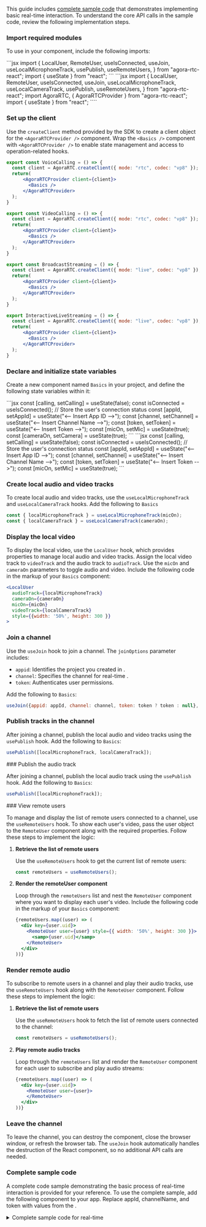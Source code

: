 <PlatformWrapper platform="react-js">

This guide includes [complete sample code](#complete-sample-code) that demonstrates implementing basic real-time interaction. To understand the core API calls in the sample code, review the following implementation steps.

### Import required modules

To use <Vpd k="SDK"/> in your component, include the following imports:

<ProductWrapper product="voice-calling">
```jsx
import {
  LocalUser,
  RemoteUser,
  useIsConnected,
  useJoin,
  useLocalMicrophoneTrack,
  usePublish,
  useRemoteUsers,
} from "agora-rtc-react";
import { useState } from "react";
```
</ProductWrapper>
<ProductWrapper notAllowed="voice-calling">
```jsx
import {
  LocalUser,
  RemoteUser,
  useIsConnected,
  useJoin,
  useLocalMicrophoneTrack,
  useLocalCameraTrack,
  usePublish,
  useRemoteUsers,
} from "agora-rtc-react";
import AgoraRTC, { AgoraRTCProvider } from "agora-rtc-react";
import { useState } from "react";
````
</ProductWrapper>

### Set up the client

Use the `createClient` method provided by the SDK to create a client object for the `<AgoraRTCProvider />` component. Wrap the `<Basics />` component with `<AgoraRTCProvider />` to enable state management and access to operation-related hooks.

<ProductWrapper product="voice-calling">

```jsx
export const VoiceCalling = () => {
  const client = AgoraRTC.createClient({ mode: "rtc", codec: "vp8" });
  return(
      <AgoraRTCProvider client={client}>
        <Basics />
      </AgoraRTCProvider>
  );
}
```
</ProductWrapper>

<ProductWrapper product="video-calling">

```jsx
export const VideoCalling = () => {
  const client = AgoraRTC.createClient({ mode: "rtc", codec: "vp8" });
  return(
      <AgoraRTCProvider client={client}>
        <Basics />
      </AgoraRTCProvider>
  );
}
```
</ProductWrapper>

<ProductWrapper product="broadcast-streaming">

```jsx
export const BroadcastStreaming = () => {
  const client = AgoraRTC.createClient({ mode: "live", codec: "vp8" });
  return(
      <AgoraRTCProvider client={client}>
        <Basics />
      </AgoraRTCProvider>
  );
}
```
</ProductWrapper>
<ProductWrapper product="interactive-live-streaming">

```jsx
export InteractiveLiveStreaming = () => {
  const client = AgoraRTC.createClient({ mode: "live", codec: "vp8" });
  return(
      <AgoraRTCProvider client={client}>
        <Basics />
      </AgoraRTCProvider>
  );
}
```
</ProductWrapper>

### Declare and initialize state variables

Create a new component named `Basics` in your project, and define the following state variables within it:

<ProductWrapper notAllowed="voice-calling">
```jsx
const [calling, setCalling] = useState(false);
const isConnected = useIsConnected(); // Store the user's connection status
const [appId, setAppId] = useState("<-- Insert App ID -->");
const [channel, setChannel] = useState("<-- Insert Channel Name -->");
const [token, setToken] = useState("<-- Insert Token -->");
const [micOn, setMic] = useState(true);
const [cameraOn, setCamera] = useState(true);
```
</ProductWrapper>
<ProductWrapper product="voice-calling">
```jsx
const [calling, setCalling] = useState(false);
const isConnected = useIsConnected(); // Store the user's connection status
const [appId, setAppId] = useState("<-- Insert App ID -->");
const [channel, setChannel] = useState("<-- Insert Channel Name -->");
const [token, setToken] = useState("<-- Insert Token -->");
const [micOn, setMic] = useState(true);
```
</ProductWrapper>

<ProductWrapper notAllowed="voice-calling">

### Create local audio and video tracks

To create local audio and video tracks, use the `useLocalMicrophoneTrack` and `useLocalCameraTrack` hooks. Add the following to `Basics`

```jsx
const { localMicrophoneTrack } = useLocalMicrophoneTrack(micOn);
const { localCameraTrack } = useLocalCameraTrack(cameraOn);
```

### Display the local video


To display the local video, use the `LocalUser` hook, which provides properties to manage local audio and video tracks. Assign the local video track to `videoTrack` and the audio track to `audioTrack`. Use the `micOn` and `cameraOn` parameters to toggle audio and video. Include the following code in the markup of your `Basics` component:

```jsx
<LocalUser
  audioTrack={localMicrophoneTrack}
  cameraOn={cameraOn}
  micOn={micOn}
  videoTrack={localCameraTrack}
  style={{width: '50%', height: 300 }}
>
```
</ProductWrapper>

### Join a channel​

Use the `useJoin` hook to join a channel. The `joinOptions` parameter includes:

* `appid`: Identifies the project you created in <Vg k="CONSOLE" />.
* `channel`: Specifies the channel for real-time <Vpd k="PRODUCT"/>.
* `token`: Authenticates user permissions.

Add the following to `Basics`:
```jsx
useJoin({appid: appId, channel: channel, token: token ? token : null}, calling);
```

<ProductWrapper notAllowed="voice-calling">

### Publish tracks in the channel

After joining a channel, publish the local audio and video tracks using the `usePublish` hook. Add the following to `Basics`:

```jsx
usePublish([localMicrophoneTrack, localCameraTrack]);
```
</ProductWrapper>

<ProductWrapper product="voice-calling">
### Publish the audio track

After joining a channel, publish the local audio track using the `usePublish` hook. Add the following to `Basics`:

```jsx
usePublish([localMicrophoneTrack]);
```
</ProductWrapper>

<ProductWrapper notAllowed="voice-calling">
### View remote users

To manage and display the list of remote users connected to a channel, use the `useRemoteUsers` hook. To show each user's video, pass the user object to the `RemoteUser` component along with the required properties. Follow these steps to implement the logic:

1. **Retrieve the list of remote users**

   Use the `useRemoteUsers` hook to get the current list of remote users:

   ```jsx
   const remoteUsers = useRemoteUsers();
   ```

2. **Render the remoteUser component**

    Loop through the `remoteUsers` list and nest the `RemoteUser` component where you want to display each user's video. Include the following code in the markup of your `Basics` component:

    ```jsx
    {remoteUsers.map((user) => (
      <div key={user.uid}>
        <RemoteUser user={user} style={{ width: '50%', height: 300 }}>
          <samp>{user.uid}</samp>
        </RemoteUser>
      </div>
    ))}
    ```

</ProductWrapper>

<ProductWrapper product="voice-calling">

### Render remote audio

To subscribe to remote users in a channel and play their audio tracks, use the `useRemoteUsers` hook along with the `RemoteUser` component. Follow these steps to implement the logic:

1. **Retrieve the list of remote users**

   Use the `useRemoteUsers` hook to fetch the list of remote users connected to the channel:

   ```jsx
   const remoteUsers = useRemoteUsers();
   ```

2. **Play remote audio tracks**

    Loop through the `remoteUsers` list and render the `RemoteUser` component for each user to subscribe and play audio streams:

    ```jsx
    {remoteUsers.map((user) => (
      <div key={user.uid}>
        <RemoteUser user={user}>
        </RemoteUser>
      </div>
    ))}
    ```
</ProductWrapper>

### Leave the channel​

To leave the channel, you can destroy the component, close the browser window, or refresh the browser tab. The `useJoin` hook automatically handles the destruction of the React component, so no additional API calls are needed.

### Complete sample code

A complete code sample demonstrating the basic process of real-time interaction is provided for your reference. To use the complete sample, add the following component to your app. Replace appId, channelName, and token with values from the <Vg k="CONSOLE"/>.

<details>
<summary>Complete sample code for real-time <Vpd k="PRODUCT"/></summary>

<ProductWrapper product="interactive-live-streaming">
```jsx
import {
  LocalUser,
  RemoteUser,
  useIsConnected,
  useJoin,
  useLocalMicrophoneTrack,
  useLocalCameraTrack,
  usePublish,
  useRemoteUsers,
} from "agora-rtc-react";
import { useState } from "react";
import AgoraRTC, { AgoraRTCProvider } from "agora-rtc-react";


export const InteractiveLiveStreaming = () => {
  const client = AgoraRTC.createClient({ mode: "live", codec: "vp8" });
  return(
        <AgoraRTCProvider client={client}>
          <Basics />
        </AgoraRTCProvider>
  );
}

const Basics = () => {
  const [calling, setCalling] = useState(false);
  const isConnected = useIsConnected(); // Store the user's connection status
  const [appId, setAppId] = useState("<-- Insert App ID -->");
  const [channel, setChannel] = useState("<-- Insert Channel Name -->");
  const [token, setToken] = useState("<-- Insert Token -->");
  const [micOn, setMic] = useState(true);
  const [cameraOn, setCamera] = useState(true);

  
  const { localMicrophoneTrack } = useLocalMicrophoneTrack(micOn);
  const { localCameraTrack } = useLocalCameraTrack(cameraOn);

  useJoin({appid: appId, channel: channel, token: token ? token : null}, calling);
  usePublish([localMicrophoneTrack, localCameraTrack]);

  const remoteUsers = useRemoteUsers();

  return (
    <>
      <div>
        {isConnected ? (
          <div>
            <div>
              <LocalUser
                audioTrack={localMicrophoneTrack}
                cameraOn={cameraOn}
                micOn={micOn}
                videoTrack={localCameraTrack}
                style={{width: '90%', height: 300 }}
              >
                <samp>You</samp>
              </LocalUser>
            </div>
            {remoteUsers.map((user) => (
              <div key={user.uid}>
                <RemoteUser user={user} style={{width: '90%', height: 300 }}>
                  <samp>{user.uid}</samp>
                </RemoteUser>
              </div>
            ))}
          </div>
        ) : (
          <div>
            <input
              onChange={e => setAppId(e.target.value)}
              placeholder="<Your app ID>"
              value={appId}
            />
            <input
              onChange={e => setChannel(e.target.value)}
              placeholder="<Your channel Name>"
              value={channel}
            />
            <input
              onChange={e => setToken(e.target.value)}
              placeholder="<Your token>"
              value={token}
            />

            <button
              disabled={!appId || !channel}
              onClick={() => setCalling(true)}
            >
              <span>Join Channel</span>
            </button>
          </div>
        )}
      </div>
      {isConnected && (
        <div style={{padding: "20px"}}>
          <div>
            <button onClick={() => setMic(a => !a)}>
              {micOn ? "Disable mic" : "Enable mic" }
            </button>
            <button onClick={() => setCamera(a => !a)}>
              {cameraOn ? "Disable camera " : "Enable camera" }
            </button>
            <button
              onClick={() => setCalling(a => !a)}
              >
              {calling ? "End calling" : "Start calling"}
            </button>
          </div>
        </div>
      )}
    </>
  );
};
  
export default InteractiveLiveStreaming;
```
</ProductWrapper>

<ProductWrapper product="broadcast-streaming">
```jsx
import {
  LocalUser,
  RemoteUser,
  useIsConnected,
  useJoin,
  useLocalMicrophoneTrack,
  useLocalCameraTrack,
  usePublish,
  useRemoteUsers,
} from "agora-rtc-react";
import { useState } from "react";
import AgoraRTC, { AgoraRTCProvider } from "agora-rtc-react";


export const BroadcastStreaming = () => {
  const client = AgoraRTC.createClient({ mode: "live", codec: "vp8" });
  return(
        <AgoraRTCProvider client={client}>
          <Basics />
        </AgoraRTCProvider>
  );
}

const Basics = () => {
  const [calling, setCalling] = useState(false);
  const isConnected = useIsConnected(); // Store the user's connection status
  const [appId, setAppId] = useState("<-- Insert App ID -->");
  const [channel, setChannel] = useState("<-- Insert Channel Name -->");
  const [token, setToken] = useState("<-- Insert Token -->");
  const [micOn, setMic] = useState(true);
  const [cameraOn, setCamera] = useState(true);

  const { localMicrophoneTrack } = useLocalMicrophoneTrack(micOn);
  const { localCameraTrack } = useLocalCameraTrack(cameraOn);

  useJoin({appid: appId, channel: channel, token: token ? token : null}, calling);
  usePublish([localMicrophoneTrack, localCameraTrack]);

  const remoteUsers = useRemoteUsers();

  return (
    <>
      <div>
        {isConnected ? (
          <div>
            <div>
              <LocalUser
                audioTrack={localMicrophoneTrack}
                cameraOn={cameraOn}
                micOn={micOn}
                videoTrack={localCameraTrack}
                style={{width: '90%', height: 300 }}
              >
                <samp>You</samp>
              </LocalUser>
            </div>
            {remoteUsers.map((user) => (
              <div key={user.uid}>
                <RemoteUser user={user} style={{width: '90%', height: 300 }}>
                  <samp>{user.uid}</samp>
                </RemoteUser>
              </div>
            ))}
          </div>
        ) : (
          <div>
            <input
              onChange={e => setAppId(e.target.value)}
              placeholder="<Your app ID>"
              value={appId}
            />
            <input
              onChange={e => setChannel(e.target.value)}
              placeholder="<Your channel Name>"
              value={channel}
            />
            <input
              onChange={e => setToken(e.target.value)}
              placeholder="<Your token>"
              value={token}
            />

            <button
              disabled={!appId || !channel}
              onClick={() => setCalling(true)}
            >
              <span>Join Channel</span>
            </button>
          </div>
        )}
      </div>
      {isConnected && (
        <div style={{padding: "20px"}}>
          <div>
            <button onClick={() => setMic(a => !a)}>
              {micOn ? "Disable mic" : "Enable mic" }
            </button>
            <button onClick={() => setCamera(a => !a)}>
              {cameraOn ? "Disable camera " : "Enable camera" }
            </button>
            <button
              onClick={() => setCalling(a => !a)}
              >
              {calling ? "End calling" : "Start calling"}
            </button>
          </div>
        </div>
      )}
    </>
  );
};
  
export default BroadcastStreaming;
```
</ProductWrapper>

<ProductWrapper product="video-calling">
```jsx
import {
  LocalUser,
  RemoteUser,
  useIsConnected,
  useJoin,
  useLocalMicrophoneTrack,
  useLocalCameraTrack,
  usePublish,
  useRemoteUsers,
} from "agora-rtc-react";
import { useState } from "react";
import AgoraRTC, { AgoraRTCProvider } from "agora-rtc-react";


export const VideoCalling = () => {
  const client = AgoraRTC.createClient({ mode: "rtc", codec: "vp8" });
  return(
        <AgoraRTCProvider client={client}>
          <Basics />
        </AgoraRTCProvider>
  );
}

const Basics = () => {
  const [calling, setCalling] = useState(false);
  const isConnected = useIsConnected(); // Store the user's connection status
  const [appId, setAppId] = useState("<-- Insert App ID -->");
  const [channel, setChannel] = useState("<-- Insert Channel Name -->");
  const [token, setToken] = useState("<-- Insert Token -->");
  const [micOn, setMic] = useState(true);
  const [cameraOn, setCamera] = useState(true);
  const { localMicrophoneTrack } = useLocalMicrophoneTrack(micOn);
  const { localCameraTrack } = useLocalCameraTrack(cameraOn);

  useJoin({appid: appId, channel: channel, token: token ? token : null}, calling);
  usePublish([localMicrophoneTrack, localCameraTrack]);

  const remoteUsers = useRemoteUsers();

  return (
    <>
      <div>
        {isConnected ? (
          <div>
            <div>
              <LocalUser
                audioTrack={localMicrophoneTrack}
                cameraOn={cameraOn}
                micOn={micOn}
                videoTrack={localCameraTrack}
                style={{width: '90%', height: 300 }}
              >
                <samp>You</samp>
              </LocalUser>
            </div>
            {remoteUsers.map((user) => (
              <div key={user.uid}>
                <RemoteUser user={user} style={{width: '90%', height: 300 }}>
                  <samp>{user.uid}</samp>
                </RemoteUser>
              </div>
            ))}
          </div>
        ) : (
          <div>
            <input
              onChange={e => setAppId(e.target.value)}
              placeholder="<Your app ID>"
              value={appId}
            />
            <input
              onChange={e => setChannel(e.target.value)}
              placeholder="<Your channel Name>"
              value={channel}
            />
            <input
              onChange={e => setToken(e.target.value)}
              placeholder="<Your token>"
              value={token}
            />

            <button
              disabled={!appId || !channel}
              onClick={() => setCalling(true)}
            >
              <span>Join Channel</span>
            </button>
          </div>
        )}
      </div>
      {isConnected && (
        <div style={{padding: "20px"}}>
          <div>
            <button onClick={() => setMic(a => !a)}>
              {micOn ? "Disable mic" : "Enable mic" }
            </button>
            <button onClick={() => setCamera(a => !a)}>
              {cameraOn ? "Disable camera " : "Enable camera" }
            </button>
            <button
              onClick={() => setCalling(a => !a)}
              >
              {calling ? "End calling" : "Start calling"}
            </button>
          </div>
        </div>
      )}
    </>
  );
};
  
export default VideoCalling;
```
</ProductWrapper>

<ProductWrapper product="voice-calling">

```jsx
import {
  LocalUser,
  RemoteUser,
  useIsConnected,
  useJoin,
  useLocalMicrophoneTrack,
  usePublish,
  useRemoteUsers,
} from "agora-rtc-react";
import { useState } from "react";
import AgoraRTC, { AgoraRTCProvider } from "agora-rtc-react";


export const AgoraVoiceCalling = () => {
  const client = AgoraRTC.createClient({ mode: "rtc", codec: "vp8" });
  return(
        <AgoraRTCProvider client={client}>
          <Basics />
        </AgoraRTCProvider>
  );
}

const Basics = () => {
  const [calling, setCalling] = useState(false);
  const isConnected = useIsConnected(); // Store the user's connection status
  const [appId, setAppId] = useState("<-- Insert App ID -->");
  const [channel, setChannel] = useState("<-- Insert Channel Name -->");
  const [token, setToken] = useState("<-- Insert Token -->");
  const [micOn, setMic] = useState(true);

  const { localMicrophoneTrack } = useLocalMicrophoneTrack(micOn);
  
  useJoin({appid: appId, channel: channel, token: token ? token : null}, calling);
  usePublish([localMicrophoneTrack]);

  const remoteUsers = useRemoteUsers();

  return (
    <>
      <div>
        {isConnected ? (
          <div>
            <div>
              <LocalUser
                audioTrack={localMicrophoneTrack}
                micOn={micOn}
              >
                <samp>You</samp>
              </LocalUser>
            </div>
            {remoteUsers.map((user) => (
              <div key={user.uid}>
                <RemoteUser user={user}>
                  <samp>{user.uid}</samp>
                </RemoteUser>
              </div>
            ))}
          </div>
        ) : (
          <div>
            <input
              onChange={e => setAppId(e.target.value)}
              placeholder="<Your app ID>"
              value={appId}
            />
            <input
              onChange={e => setChannel(e.target.value)}
              placeholder="<Your channel Name>"
              value={channel}
            />
            <input
              onChange={e => setToken(e.target.value)}
              placeholder="<Your token>"
              value={token}
            />

            <button
              disabled={!appId || !channel}
              onClick={() => setCalling(true)}
            >
              <span>Join Channel</span>
            </button>
          </div>
        )}
      </div>
      {isConnected && (
        <div style={{padding: "20px"}}>
          <div>
            <button onClick={() => setMic(a => !a)}>
              {micOn ? "Disable mic" : "Enable mic" }
            </button>
            <button
              onClick={() => setCalling(a => !a)}
              >
              {calling ? "End calling" : "Start calling"}
            </button>
          </div>
        </div>
      )}
    </>
  );
};
  
export default AgoraVoiceCalling;

```
</ProductWrapper>
</details>

</PlatformWrapper>